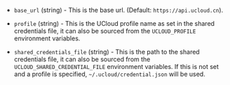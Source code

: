 <!-- Code generated from the comments of the AccessConfig struct in builder/ucloud/common/access_config.go; DO NOT EDIT MANUALLY -->

- `base_url` (string) - This is the base url. (Default: `https://api.ucloud.cn`).

- `profile` (string) - This is the UCloud profile name as set in the shared credentials file, it can
  also be sourced from the `UCLOUD_PROFILE` environment variables.

- `shared_credentials_file` (string) - This is the path to the shared credentials file, it can also be sourced from
  the `UCLOUD_SHARED_CREDENTIAL_FILE` environment variables. If this is not set
  and a profile is specified, `~/.ucloud/credential.json` will be used.

<!-- End of code generated from the comments of the AccessConfig struct in builder/ucloud/common/access_config.go; -->
